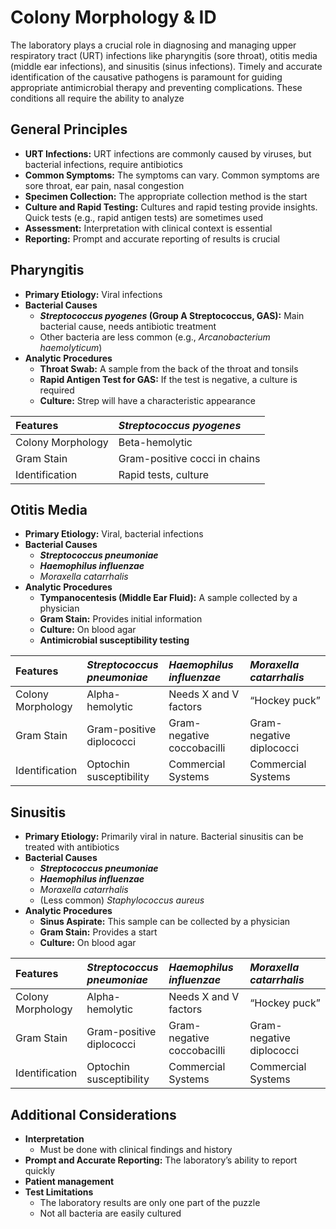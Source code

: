 # Colony Morphology & ID {-}

The laboratory plays a crucial role in diagnosing and managing upper respiratory tract (URT) infections like pharyngitis (sore throat), otitis media (middle ear infections), and sinusitis (sinus infections). Timely and accurate identification of the causative pathogens is paramount for guiding appropriate antimicrobial therapy and preventing complications. These conditions all require the ability to analyze

## **General Principles** {-}

*   **URT Infections:** URT infections are commonly caused by viruses, but bacterial infections, require antibiotics
*   **Common Symptoms:** The symptoms can vary. Common symptoms are sore throat, ear pain, nasal congestion
*   **Specimen Collection:** The appropriate collection method is the start
*   **Culture and Rapid Testing:** Cultures and rapid testing provide insights. Quick tests (e.g., rapid antigen tests) are sometimes used
*   **Assessment:** Interpretation with clinical context is essential
*   **Reporting:** Prompt and accurate reporting of results is crucial

## **Pharyngitis** {-}

*   **Primary Etiology:** Viral infections
*   **Bacterial Causes**
    *   ***Streptococcus pyogenes* (Group A Streptococcus, GAS):** Main bacterial cause, needs antibiotic treatment
    *   Other bacteria are less common (e.g., *Arcanobacterium haemolyticum*)
*   **Analytic Procedures**
    *   **Throat Swab:** A sample from the back of the throat and tonsils
    *   **Rapid Antigen Test for GAS:** If the test is negative, a culture is required
    *   **Culture:** Strep will have a characteristic appearance

| Features           | *Streptococcus pyogenes* |
| :----------------- | :----------------------- |
| Colony Morphology  | Beta-hemolytic           |
| Gram Stain         | Gram-positive cocci in chains |
| Identification     | Rapid tests, culture     |

## **Otitis Media** {-}

*   **Primary Etiology:** Viral, bacterial infections
*   **Bacterial Causes**
    *   ***Streptococcus pneumoniae***
    *   ***Haemophilus influenzae***
    *   *Moraxella catarrhalis*
*   **Analytic Procedures**
    *   **Tympanocentesis (Middle Ear Fluid):** A sample collected by a physician
    *   **Gram Stain:** Provides initial information
    *   **Culture:** On blood agar
    *   **Antimicrobial susceptibility testing**

| Features           | *Streptococcus pneumoniae* | *Haemophilus influenzae* | *Moraxella catarrhalis* |
| :----------------- | :----------------------- | :----------------------- | :----------------------- |
| Colony Morphology  | Alpha-hemolytic          | Needs X and V factors    | "Hockey puck"           |
| Gram Stain         | Gram-positive diplococci | Gram-negative coccobacilli | Gram-negative diplococci |
| Identification     | Optochin susceptibility  | Commercial Systems       | Commercial Systems       |

## **Sinusitis** {-}

*   **Primary Etiology:** Primarily viral in nature. Bacterial sinusitis can be treated with antibiotics
*   **Bacterial Causes**
    *   ***Streptococcus pneumoniae***
    *   ***Haemophilus influenzae***
    *   *Moraxella catarrhalis*
    *   (Less common) *Staphylococcus aureus*
*   **Analytic Procedures**
    *   **Sinus Aspirate:** This sample can be collected by a physician
    *   **Gram Stain:** Provides a start
    *   **Culture:** On blood agar

| Features           | *Streptococcus pneumoniae* | *Haemophilus influenzae* | *Moraxella catarrhalis* |
| :----------------- | :----------------------- | :----------------------- | :----------------------- |
| Colony Morphology  | Alpha-hemolytic          | Needs X and V factors    | "Hockey puck"           |
| Gram Stain         | Gram-positive diplococci | Gram-negative coccobacilli | Gram-negative diplococci |
| Identification     | Optochin susceptibility  | Commercial Systems       | Commercial Systems       |

## **Additional Considerations** {-}

*   **Interpretation**
    *   Must be done with clinical findings and history
*   **Prompt and Accurate Reporting:** The laboratory's ability to report quickly
*   **Patient management**
*   **Test Limitations**
    *   The laboratory results are only one part of the puzzle
    *   Not all bacteria are easily cultured
